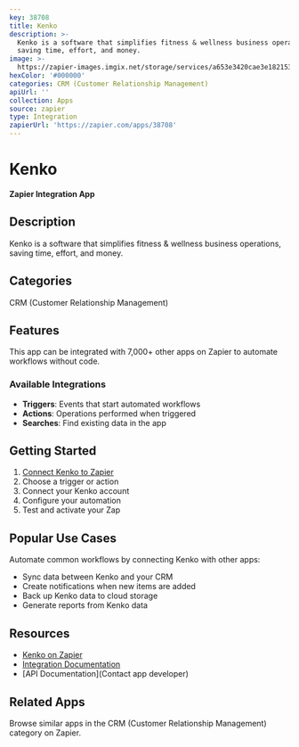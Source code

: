 ```yaml
---
key: 38708
title: Kenko
description: >-
  Kenko is a software that simplifies fitness & wellness business operations,
  saving time, effort, and money.
image: >-
  https://zapier-images.imgix.net/storage/services/a653e3420cae3e182153ad757a6ccbce.png?auto=format%2Ccompress&ixlib=python-3.0.0&q=50
hexColor: '#000000'
categories: CRM (Customer Relationship Management)
apiUrl: ''
collection: Apps
source: zapier
type: Integration
zapierUrl: 'https://zapier.com/apps/38708'
---
```

# Kenko

**Zapier Integration App**

## Description

Kenko is a software that simplifies fitness & wellness business operations, saving time, effort, and money.

## Categories

CRM (Customer Relationship Management)

## Features

This app can be integrated with 7,000+ other apps on Zapier to automate workflows without code.

### Available Integrations

- **Triggers**: Events that start automated workflows
- **Actions**: Operations performed when triggered
- **Searches**: Find existing data in the app

## Getting Started

1. [Connect Kenko to Zapier](https://zapier.com/apps/38708)
2. Choose a trigger or action
3. Connect your Kenko account
4. Configure your automation
5. Test and activate your Zap

## Popular Use Cases

Automate common workflows by connecting Kenko with other apps:

- Sync data between Kenko and your CRM
- Create notifications when new items are added
- Back up Kenko data to cloud storage
- Generate reports from Kenko data

## Resources

- [Kenko on Zapier](https://zapier.com/apps/38708)
- [Integration Documentation](https://zapier.com/apps/38708/integrations)
- [API Documentation](Contact app developer)

## Related Apps

Browse similar apps in the CRM (Customer Relationship Management) category on Zapier.
